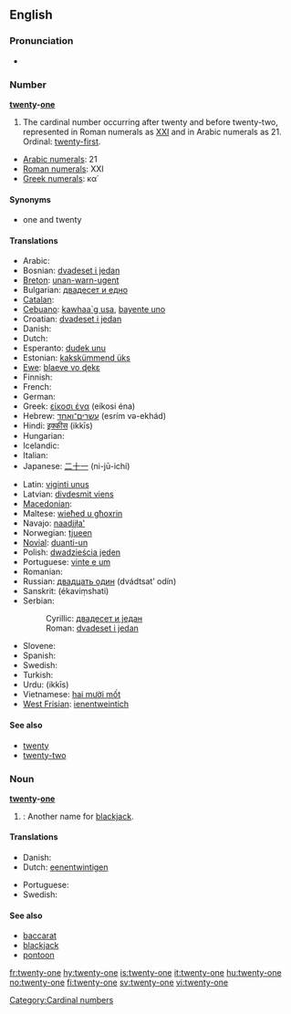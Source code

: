 ==English==

===Pronunciation===
* {{audio|en-us-twenty-one.ogg|Audio (US)}}

===Number===
'''[[twenty]]-[[one]]'''

# The cardinal number occurring after twenty and before twenty-two, represented in Roman numerals as [[XXI]] and in Arabic numerals as 21.  Ordinal: [[twenty-first]].
* [[w:Arabic numerals|Arabic numerals]]: 21
* [[w:Roman numerals|Roman numerals]]: XXI
* [[w:Greek numerals|Greek numerals]]: κα΄

====Synonyms====
* one and twenty

====Translations====
{{trans-top|cardinal number}}
* Arabic: {{Arab|[[واحد وعشرين]]}} {{unicode|(wāħid wi-ʕišrīn)}}
* Bosnian: [[dvadeset i jedan]]
* [[Breton]]: [[unan-warn-ugent]]
* Bulgarian: [[двадесет и едно]]
* [[Catalan]]: {{t+|ca|vint-i-un}}
* [[Cebuano]]: [[kawhaa`g usa]], [[bayente uno]]
* Croatian: [[dvadeset i jedan]]
* Danish: {{t+|da|enogtyve}}
* Dutch: {{t-|nl|eenentwintig|f}}
* Esperanto: [[dudek unu]]
* Estonian: [[kakskümmend üks]]
* [[Ewe]]: [[blaeve vo ɖekɛ]]
* Finnish: {{t+|fi|kaksikymmentäyksi}}
* French: {{t+|fr|vingt-et-un|m}}
* German: {{t+|de|einundzwanzig|f}}
* Greek: [[είκοσι ένα]] (eíkosi éna)
* Hebrew: [[עשרים־ואחד]] (esrím və-ekhád)
* Hindi: [[इक्कीस]] (ikkīs)
* Hungarian: {{t+|hu|huszonegy}}
* Icelandic: {{t+|is|tuttugu og einn}}
* Italian: {{t+|it|ventuno}}
* Japanese: [[二十一]] (ni-jū-ichí)
{{trans-mid}}
* Latin: [[viginti unus]]
* Latvian: [[divdesmit viens]]
* [[Macedonian]]: {{t|mk|дваесет и еден|tr=dváeset i éden|xs=Macedonian}}
* Maltese: [[wieħed u għoxrin]]
* Navajo: [[naadįįła']]
* Norwegian: [[tjueen]]
* [[Novial]]: [[duanti-un]]
* Polish: [[dwadzieścia jeden]]
* Portuguese: [[vinte e um]]
* Romanian: {{t-|ro|douăzeci şi unu}}
* Russian: [[двадцать один]] (dvádtsat’ odín)
* Sanskrit: (ékaviṃshati)
* Serbian:
*: Cyrillic: [[двадесет и један]]
*: Roman: [[dvadeset i jedan]]
* Slovene: {{t|sl|enaindvajset}}
* Spanish: {{t+|es|veintiuno|m}}
* Swedish: {{t+|sv|tjugoett}}
* Turkish: {{t-|tr|yirmi bir}}
* Urdu: {{ur-Arab|[[اکیس]]}} (ikkīs)
* Vietnamese: [[hai mười mốt]]
* [[West Frisian]]: [[ienentweintich]]
{{trans-bottom}}

====See also====
* [[twenty]]
* [[twenty-two]]

===Noun===
'''[[twenty]]-[[one]]'''

# {{context|Card games}}: Another name for [[blackjack]].

====Translations====
{{trans-top|blackjack card game}}
* Danish: {{t+|da|enogtyve}}
* Dutch: [[eenentwintigen]] {{n}}
{{trans-mid}}
* Portuguese: {{t-|pt|vinte-e-um|m}}
* Swedish: {{t+|sv|tjugoett|n}}
{{trans-bottom}}

====See also====
* [[baccarat]]
* [[blackjack]]
* [[pontoon]]

[[Category:Cardinal numbers]]

[[fr:twenty-one]]
[[hy:twenty-one]]
[[is:twenty-one]]
[[it:twenty-one]]
[[hu:twenty-one]]
[[no:twenty-one]]
[[fi:twenty-one]]
[[sv:twenty-one]]
[[vi:twenty-one]]